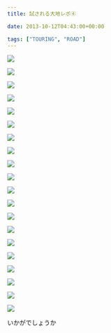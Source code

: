 ---
title: 試される大地レポ④

date: 2013-10-12T04:43:00+00:00

tags: ["TOURING", "ROAD"]
---

![ ](./DSC_0015.jpg)

![ ](./DSC_0065.jpg)

![ ](./DSC_0066.jpg)

![ ](./DSC_0070.jpg)

![ ](./DSC_0071.jpg)

![ ](./DSC_0072.jpg)

![ ](./DSC_0106.jpg)

![ ](./DSC_0108.jpg)

![ ](./DSC_0109.jpg)

![ ](./DSC_0162.jpg)

![ ](./DSC_0186.jpg)

![ ](./DSC_0187.jpg)

![ ](./DSC_4134.jpg)

![ ](./DSC_4137.jpg)

![ ](./DSC_4138.jpg)

![ ](./DSC_4140.jpg)

![ ](./DSC_4142.jpg)

![ ](./DSC_4143.jpg)

![ ](./DSC_4149.jpg)

![ ](./DSC_4150.jpg)

いかがでしょうか

